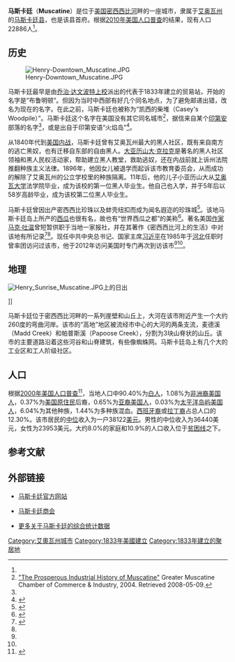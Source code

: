 {{noteTA
|T=zh-cn:马斯卡廷 (艾奥瓦州); zh-tw:馬斯卡廷 (愛阿華州); zh-hk:馬斯卡廷 (愛阿華州);
|G1=USState
|1=zh-cn:艾奥瓦; zh-tw:愛阿華; zh-hk:愛荷華;
}}
{{Infobox settlement
|official_name            = 马斯卡廷
|settlement_type          = 市
|nickname                 = 
|motto                    = 
|image_skyline            = Muscatine Court House.JPG
|image_caption            = 马斯卡廷县法院
|imagesize                = 250px
|image_flag               = 
|image_map = Muscatine_County_Iowa_Incorporated_and_Unincorporated_areas_Muscatine_Highlighted.svg
|mapsize                  = 250px
|map_caption              = 在[[艾奥瓦州|艾奥瓦州]]的位置
|image_map1               = Muscatine map.gif
|mapsize1                 = 250px
|map_caption1             = 
|coordinates_region       = US-IA
|subdivision_type         = [[世界地理索引|国家]]
|subdivision_type1        = [[美国行政区划|州]]
|subdivision_type2        = [[县_(美国)|县]]
|subdivision_name         = {{USA}}
|subdivision_name1        = {{flag|Iowa}}
|subdivision_name2        = [[马斯卡廷县_(爱阿华州)|马斯卡廷县]]
|government_type          = 
|leader_title             = 市长
|leader_name              = Dick O'Brien
|established_title        = 创建时间
|established_date         = 1839
|area_magnitude           = 
|unit_pref                = Metric
|area_total_sq_mi         = 17.9
|area_total_km2           = 46.3
|area_land_sq_mi          = 16.8
|area_land_km2            = 43.6
|area_water_sq_mi         = 1.1
|area_water_km2           = 2.7
|population_as_of         = [[2010年美国人口普查|2010]]
|population_total         = 22886
|population_rank          = [[List_of_largest_Iowa_cities_by_population|22nd]] in Iowa
|population_metro         = 54741
|population_density_km2   = 
|population_density_sq_mi = auto <!-- automatically calculates pop densities for both sq mi and km2-->
|population_footnotes = <ref name="IADC"/>
|timezone                 = [[North_American_Central_Time_Zone|CST]]
|utc_offset               = -6
|timezone_DST             = [[North_American_Central_Time_Zone|CDT]]
|utc_offset_DST           = -5
|latd = 41 |latm = 25 |lats = 26 |latNS = N
|longd = 91 |longm = 3 |longs = 22 |longEW = W
|coordinates_display = inline, title
|elevation_m              = 177
|elevation_ft             = 581
|postal_code_type         = 邮政编码
|postal_code              = 52761
|area_code                = Area code 563|563
|blank_name               = [[Federal_Information_Processing_Standard|FIPS code]]
|blank_info               = 19-55110
|blank1_name              = [[Geographic_Names_Information_System|GNIS]] feature ID
|blank1_info              = 0465186
|footnotes                = <center>艾奥瓦州数据中心<ref name="IADC">{{cite web|url= http://www.iowadatacenter.org/archive/2011/02/feb10|title= Data from the 2010 Census|publisher= State Data Center of Iowa|accessdate= March 26, 2011|archive-url= https://web.archive.org/web/20110718201045/http://www.iowadatacenter.org/archive/2011/02/feb10|archive-date= 2011-07-18|dead-url= yes}}</ref></center>
|website                  = http://www.muscatine.com/
}}

'''马斯卡廷'''（'''Muscatine'''）是位于[[美国|美国]][[密西西比河|密西西比河]]畔的一座城市，隶属于[[艾奥瓦州|艾奥瓦州]]的[[马斯卡廷县_(爱阿华州)|马斯卡廷县]]，也是该县首府。根据[[2010年美国人口普查|2010年美国人口普查]]的结果，现有人口22886人<ref name="IADC"/>。

== 历史 ==
[[File:Henry-Downtown_Muscatine.JPG|left]]

马斯卡廷最早是由[[乔治·达文波特|乔治·达文波特]][[上校|上校]]派出的代表于1833年建立的贸易站，开始的名字是“布鲁明顿”。但因为当时中西部有好几个同名地点，为了避免邮递出错，改名为现在的名字。在此之前，马斯卡廷也被称为“凯西的柴堆（Casey's Woodpile）”。马斯卡廷这个名字在美国没有其它同名城市<ref name="History">[http://www.muscatine.com/gmcci/?page=30 "The Prosperous Industrial History of Muscatine"] {{webarchive|url=https://web.archive.org/web/20081004143255/http://www.muscatine.com/gmcci/?page=30 |date=2008-10-04 }} Greater Muscatine Chamber of Commerce & Industry, 2004. Retrieved 2008-05-09.</ref>，据信来自某个[[印第安|印第安]]部落的名字<ref name="History"/>，或是出自于印第安语“火焰岛”<ref name="williams1">{{cite journal|last=Williams|first=William|year=1920|title=Major William Williams' Journal of a Trip to Iowa in 1849|journal=Annals of Iowa|volume=12|issue=4|pages=249–250, with minor spelling and punctuation changes}}</ref>。

从1840年代到[[美国内战|美国内战]]，马斯卡廷曾有艾奥瓦州最大的黑人社区，既有来自南方的逃亡黑奴，也有迁移自东部的自由黑人。[[大亚历山大·克拉克|大亚历山大·克拉克]]是著名的黑人社区领袖和黑人民权活动家，帮助建立黑人教堂，救助逃奴，还在内战前就上诉州法院推翻种族主义法律。1896年，他因女儿被退学而起诉该市教育委员会，从而成功的解除了艾奥瓦州的公立学校里的种族隔离。11年后，他的儿子小亚历山大从[[艾奥瓦大学|艾奥瓦大学]]法学院毕业，成为该校的第一位黑人毕业生。他自己也入学，并于5年后以58岁高龄毕业，成为该校第二位黑人毕业生。

马斯卡廷曾因出产密西西比珍珠以及蚌壳纽扣而成为闻名遐迩的珍珠城<ref name="xi_usa2012">{{cite web |url=http://www.chinapressusa.com/2012-02/04/content_1254411.htm |title=侨报寻访习近平当年足迹 当地人热盼习近平到访 |publisher=[[侨报|侨报]] |date=2012-02-04 |accessdate=2012-02-06 }}{{Dead link|date=2020年1月 |bot=InternetArchiveBot |fix-attempted=yes }}</ref>。该地马斯卡廷岛上所产的[[西瓜|西瓜]]也很有名，故也有“世界西瓜之都”的美称<ref name="history">{{cite web|url=http://www.co.muscatine.ia.us/community/his.shtml|title=History|publisher=马斯卡廷县主页|accessdate=2012-02-06|deadurl=yes|archiveurl=https://web.archive.org/web/20120728115458/http://www.co.muscatine.ia.us/community/his.shtml|archivedate=2012-07-28}}</ref>。著名美国[[作家|作家]][[马克·吐温|马克·吐温]]曾短暂供职于当地一家报社，并在其著作《密西西比河上的生活》中对该地有所记录<ref name="xi_usa2012-2">{{cite web |url=http://cn.wsj.com/gb/20120201/bch073535.asp |title=习近平访美将重游故地 |publisher=[[华尔街日报|华尔街日报]]中文版网站 |date=2012-02-01 |accessdate=2012-02-06 |archive-url=https://web.archive.org/web/20120205113538/http://cn.wsj.com/gb/20120201/bch073535.asp |archive-date=2012-02-05 |dead-url=yes }}</ref><ref name="history"/>。现任中共中央总书记、国家主席[[习近平|习近平]]在1985年于[[河北|河北]]任职时曾率团访问过该市，他于2012年访问美国时专门再次到访该市<ref name="xi_usa2012"/><ref name="xi_usa2012-2"/>。

== 地理 ==
[[File:Henry_Sunrise_Muscatine.JPG|thumb]]上的日出</center>]]

马斯卡廷位于密西西比河畔的一系列崖壁和山丘上，大河在该市附近产生一个大约260度的弯曲河岸。该市的“高地”地区被流经市中心的大河的两条支流，麦德溪 （Madd Creek）和帕普斯溪（Papoose Creek），分割为3块山脊状的山丘。该市的主要道路沿着这些河谷和山脊建筑，有些像蜘蛛网。马斯卡廷岛上有几个大的工业区和工人阶级社区。

== 人口 ==
根据[[2000年美国人口普查|2000年美国人口普查]]<ref name="GR2">{{cite web|url=http://factfinder.census.gov|publisher=[[美国人口调查局|美国人口调查局]]|accessdate=2008-01-31|title=American FactFinder|archive-url=https://archive.today/20200212063637/http://factfinder.census.gov/|archive-date=2020-02-12|dead-url=yes}}</ref>，当地人口中90.40%为[[白人|白人]]，1.08%为[[非洲裔美国人|非洲裔美国人]]，0.37%为[[美国原住民|美国原住民]]后裔，0.65%为[[亚裔美国人|亚裔美国人]]，0.03%为[[太平洋岛屿美国人|太平洋岛屿美国人]]，6.04%为其他种族，1.44%为多种族混血。[[西班牙裔|西班牙裔]]或[[拉丁裔|拉丁裔]]占总人口的12.30%。该市居民的[[中位数|中位]]收入为一户38122[[美元|美元]]。男性的中位收入为36440美元，女性为23953美元。大约8.0%的家庭和10.9%的人口收入位于[[贫困线|贫困线]]之下。

==参考文献==
{{reflist}}

==外部链接==
{{Commonscat|Muscatine, Iowa|马斯卡廷}} <!-- for current and future use if material is uploaded -->

* {{en}}[https://web.archive.org/web/20170529152053/http://ci.muscatine.ia.us/ 马斯卡廷官方网站]
* {{en}}[https://web.archive.org/web/20060811235228/http://www.muscatine.com/mdc/ 马斯卡廷商会]
* {{en}}[http://www.city-data.com/city/Muscatine-Iowa.html 更多关于马斯卡廷的综合统计数据]

{{馬斯卡廷縣 (愛荷華州)}}

{{Authority control}}
[[Category:艾奧瓦州城市|Category:艾奧瓦州城市]]
[[Category:1833年美國建立|Category:1833年美國建立]]
[[Category:1833年建立的聚居地|Category:1833年建立的聚居地]]